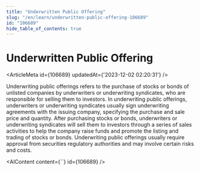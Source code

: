 ```yaml
---
title: "Underwritten Public Offering"
slug: "/en/learn/underwritten-public-offering-106689"
id: "106689"
hide_table_of_contents: true
---
```



# Underwritten Public Offering

<ArticleMeta id={106689} updatedAt={'2023-12-02 02:20:31'} />
<div className='border-solid border-b border-t-0 my-4 border-[var(--ifm-color-gray-300)]' />

Underwriting public offerings refers to the purchase of stocks or bonds of unlisted companies by underwriters or underwriting syndicates, who are responsible for selling them to investors. In underwriting public offerings, underwriters or underwriting syndicates usually sign underwriting agreements with the issuing company, specifying the purchase and sale price and quantity. After purchasing stocks or bonds, underwriters or underwriting syndicates will sell them to investors through a series of sales activities to help the company raise funds and promote the listing and trading of stocks or bonds. Underwriting public offerings usually require approval from securities regulatory authorities and may involve certain risks and costs.

<AIContent content={``} id={106689} />
